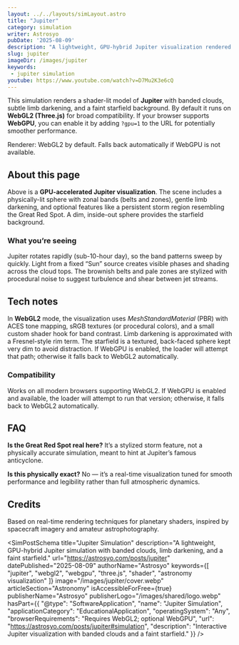 ```yaml
---
layout: ../../layouts/simLayout.astro
title: "Jupiter"
category: simulation
writer: Astrosyo
pubDate: '2025-08-09'
description: "A lightweight, GPU-hybrid Jupiter visualization rendered in WebGL2 by default, with optional WebGPU for high-end browsers."
slug: jupiter
imageDir: /images/jupiter
keywords:
 - jupiter simulation
youtube: https://www.youtube.com/watch?v=D7Mu2K3e6cQ
---
```



<div class="">
  <p class="Tool-Explanation">
    This simulation renders a shader-lit model of <strong>Jupiter</strong> with banded clouds, subtle limb darkening, and a faint starfield background.
    By default it runs on <strong>WebGL2 (Three.js)</strong> for broad compatibility. If your browser supports <strong>WebGPU</strong>, 
    you can enable it by adding <code>?gpu=1</code> to the URL for potentially smoother performance.
  </p>

  <div class="sim-stage is-visible" aria-label="Jupiter simulation canvas" id="simulation">
    <SimCanvas slug="jupiter"/>
  </div>

  <figcaption class="sim-caption">
    Renderer: WebGL2 by default. Falls back automatically if WebGPU is not available.
  </figcaption>
    <YouTubeButton href={frontmatter.youtube} />
  </div>

<div class="sim-article">
  <h2 id="about-this-page">About this page</h2>
  <p>
    Above is a <strong>GPU-accelerated Jupiter visualization</strong>. The scene includes a physically-lit sphere with 
    zonal bands (belts and zones), gentle limb darkening, and optional features like a persistent storm region resembling
    the Great Red Spot. A dim, inside-out sphere provides the starfield background.
  </p>

  <h3 id="what-youre-seeing">What you’re seeing</h3>
  <p>
    Jupiter rotates rapidly (sub-10-hour day), so the band patterns sweep by quickly. Light from a fixed “Sun” source 
    creates visible phases and shading across the cloud tops. The brownish belts and pale zones are stylized with 
    procedural noise to suggest turbulence and shear between jet streams.
  </p>

  <h2 id="tech-notes">Tech notes</h2>
  <p>
    In <strong>WebGL2</strong> mode, the visualization uses <em>MeshStandardMaterial</em> (PBR) with ACES tone mapping, sRGB textures (or
    procedural colors), and a small custom shader hook for band contrast. Limb darkening is approximated with a Fresnel-style 
    rim term. The starfield is a textured, back-faced sphere kept very dim to avoid distraction. If WebGPU is enabled, the loader
    will attempt that path; otherwise it falls back to WebGL2 automatically.
  </p>

  <h3 id="compatibility">Compatibility</h3>
  <p>
    Works on all modern browsers supporting WebGL2. If WebGPU is enabled and available, the loader will attempt 
    to run that version; otherwise, it falls back to WebGL2 automatically.
  </p>

  <h2 id="faq">FAQ</h2>
  <p>
    <strong>Is the Great Red Spot real here?</strong> It’s a stylized storm feature, not a physically accurate simulation, meant to hint at Jupiter’s famous anticyclone.
  </p>
  <p>
    <strong>Is this physically exact?</strong> No — it’s a real-time visualization tuned for smooth performance and legibility rather than full atmospheric dynamics.
  </p>

  <h2 id="credits">Credits</h2>
  <p>
    Based on real-time rendering techniques for planetary shaders, inspired by spacecraft imagery and amateur astrophotography.
  </p>
</div>

<SimPostSchema
  title="Jupiter Simulation"
  description="A lightweight, GPU-hybrid Jupiter simulation with banded clouds, limb darkening, and a faint starfield."
  url="https://astrosyo.com/posts/jupiter"
  datePublished="2025-08-09"
  authorName="Astrosyo"
  keywords={[
    "jupiter",
    "webgl2",
    "webgpu",
    "three.js",
    "shader",
    "astronomy visualization"
  ]}
  image="/images/jupiter/cover.webp"
  articleSection="Astronomy"
  isAccessibleForFree={true}
  publisherName="Astrosyo"
  publisherLogo="/images/shared/logo.webp"
  hasPart={{
    "@type": "SoftwareApplication",
    "name": "Jupiter Simulation",
    "applicationCategory": "EducationalApplication",
    "operatingSystem": "Any",
    "browserRequirements": "Requires WebGL2; optional WebGPU",
    "url": "https://astrosyo.com/posts/jupiter#simulation",
    "description": "Interactive Jupiter visualization with banded clouds and a faint starfield."
  }}
/>